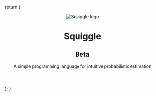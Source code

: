 

  return (
    <header className="p-8 bg-[#fff6ed]">
      <div className="flex flex-col items-center">
        <img alt="Squiggle logo" src="/img/squiggle-logo.png" width={70} />
        <h1 className="text-[4rem] font-lato font-black text-[#e6484f]">
          Squiggle
        </h1>
        <h2 className="text-xl text-stone-400 font-semibold">Beta</h2>
        <p className="font-lora text-2xl text-stone-500 font-semibold max-w-md text-center leading-relaxed my-4">
          A simple programming language for intuitive probabilistic estimation
        </p>
      </div>
    </header>
  );
}

<HomepageHeader />
<main>
  <HomepageFeatures />
</main>
